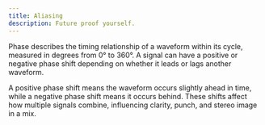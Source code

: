 ```yaml
---
title: Aliasing
description: Future proof yourself.
---
```


Phase describes the timing relationship of a waveform within its cycle, measured in degrees from 0° to 360°. A signal can have a positive or negative phase shift depending on whether it leads or lags another waveform.

A positive phase shift means the waveform occurs slightly ahead in time, while a negative phase shift means it occurs behind. These shifts affect how multiple signals combine, influencing clarity, punch, and stereo image in a mix.
